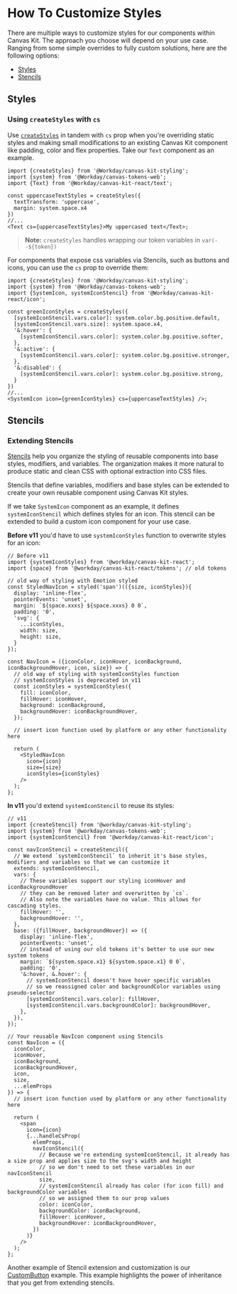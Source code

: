 
<Meta title="Styling/Guides/ How to Customize Styles" />

# How To Customize Styles

There are multiple ways to customize styles for our components within Canvas Kit. The approach you
choose will depend on your use case. Ranging from some simple overrides to fully custom solutions,
here are the following options:

- [Styles](#styles)
- [Stencils](#stencils)

## Styles

### Using `createStyles` with `cs`

Use [`createStyles`](https://workday.github.io/canvas-kit/?path=/docs/styling-basics--create-styles)
in tandem with `cs` prop when you're overriding static styles and making small modifications to an
existing Canvas Kit component like padding, color and flex properties. Take our `Text` component as
an example.

```tsx
import {createStyles} from '@Workday/canvas-kit-styling';
import {system} from '@Workday/canvas-tokens-web';
import {Text} from '@Workday/canvas-kit-react/text';

const uppercaseTextStyles = createStyles({
  textTransform: 'uppercase',
  margin: system.space.x4
})
//...
<Text cs={uppercaseTextStyles}>My uppercased text</Text>;
```

> **Note:** `createStyles` handles wrapping our token variables in `var(--${token})`

For components that expose css variables via Stencils, such as buttons and icons, you can use the
`cs` prop to override them:

```tsx
import {createStyles} from '@Workday/canvas-kit-styling';
import {system} from '@Workday/canvas-tokens-web';
import {SystemIcon, systemIconStencil} from '@Workday/canvas-kit-react/icon';

const greenIconStyles = createStyles({
  [systemIconStencil.vars.color]: system.color.bg.positive.default,
  [systemIconStencil.vars.size]: system.space.x4,
  '&:hover': {
    [systemIconStencil.vars.color]: system.color.bg.positive.softer,
  },
  '&:active': {
    [systemIconStencil.vars.color]: system.color.bg.positive.stronger,
  },
  '&:disabled': {
    [systemIconStencil.vars.color]: system.color.bg.positive.strong,
  }
})
//...
<SystemIcon icon={greenIconStyles} cs={uppercaseTextStyles} />;
```

## Stencils

### Extending Stencils

[Stencils](https://workday.github.io/canvas-kit/?path=/docs/styling-basics--create-stencil) help you
organize the styling of reusable components into base styles, modifiers, and variables. The
organization makes it more natural to produce static and clean CSS with optional extraction into CSS
files.

Stencils that define variables, modifiers and base styles can be extended to create your own
reusable component using Canvas Kit styles.

If we take `SystemIcon` component as an example, it defines `systemIconStencil` which defines styles
for an icon. This stencil can be extended to build a custom icon component for your use case.

**Before v11** you'd have to use `systemIconStyles` function to overwrite styles for an icon:

```tsx
// Before v11
import {systemIconStyles} from '@workday/canvas-kit-react';
import {space} from '@workday/canvas-kit-react/tokens'; // old tokens

// old way of styling with Emotion styled
const StyledNavIcon = styled('span')(({size, iconStyles}){
  display: 'inline-flex',
  pointerEvents: 'unset',
  margin: `${space.xxxs} ${space.xxxs} 0 0`,
  padding: '0',
  'svg': {
    ...iconStyles,
    width: size,
    height: size,
  }
});

const NavIcon = ({iconColor, iconHover, iconBackground, iconBackgroundHover, icon, size}) => {
  // old way of styling with systemIconStyles function
  // systemIconStyles is deprecated in v11
  const iconStyles = systemIconStyles({
    fill: iconColor,
    fillHover: iconHover,
    background: iconBackground,
    backgroundHover: iconBackgroundHover,
  });

  // insert icon function used by platform or any other functionality here

  return (
    <StyledNavIcon
      icon={icon}
      size={size}
      iconStyles={iconStyles}
    />
  );
};
```

**In v11** you'd extend `systemIconStencil` to reuse its styles:

```tsx
// v11
import {createStencil} from '@workday/canvas-kit-styling';
import {system} from '@workday/canvas-tokens-web';
import {systemIconStencil} from '@workday/canvas-kit-react/icon';

const navIconStencil = createStencil({
  // We extend `systemIconStencil` to inherit it's base styles, modifiers and variables so that we can customize it
  extends: systemIconStencil,
  vars: {
    // These variables support our styling iconHover and iconBackgroundHover
    // they can be removed later and overwritten by `cs`.
    // Also note the variables have no value. This allows for cascading styles.
    fillHover: '',
    backgroundHover: '',
  },
  base: ({fillHover, backgroundHover}) => ({
    display: 'inline-flex',
    pointerEvents: 'unset',
    // instead of using our old tokens it's better to use our new system tokens
    margin: `${system.space.x1} ${system.space.x1} 0 0`,
    padding: '0',
    '&:hover, &.hover': {
      // systemIconStencil doesn't have hover specific variables
      // so we reassigned color and backgroundColor variables using pseudo-selector
      [systemIconStencil.vars.color]: fillHover,
      [systemIconStencil.vars.backgroundColor]: backgroundHover,
    },
  }),
});

// Your reusable NavIcon component using Stencils
const NavIcon = ({
  iconColor,
  iconHover,
  iconBackground,
  iconBackgroundHover,
  icon,
  size,
  ...elemProps
}) => {
  // insert icon function used by platform or any other functionality here

  return (
    <span
      icon={icon}
      {...handleCsProp(
        elemProps,
        navIconStencil({
          // Because we're extending systemIconStencil, it already has a size prop and applies size to the svg's width and height
          // so we don't need to set these variables in our navIconStencil
          size,
          // systemIconStencil already has color (for icon fill) and backgroundColor variables
          // so we assigned them to our prop values
          color: iconColor,
          backgroundColor: iconBackground,
          fillHover: iconHover,
          backgroundHover: iconBackgroundHover,
        })
      )}
    />
  );
};
```

Another example of Stencil extension and customization is our
[CustomButton](https://workday.github.io/canvas-kit/?path=/story/components-buttons--custom-styles)
example. This example highlights the power of inheritance that you get from extending stencils.
